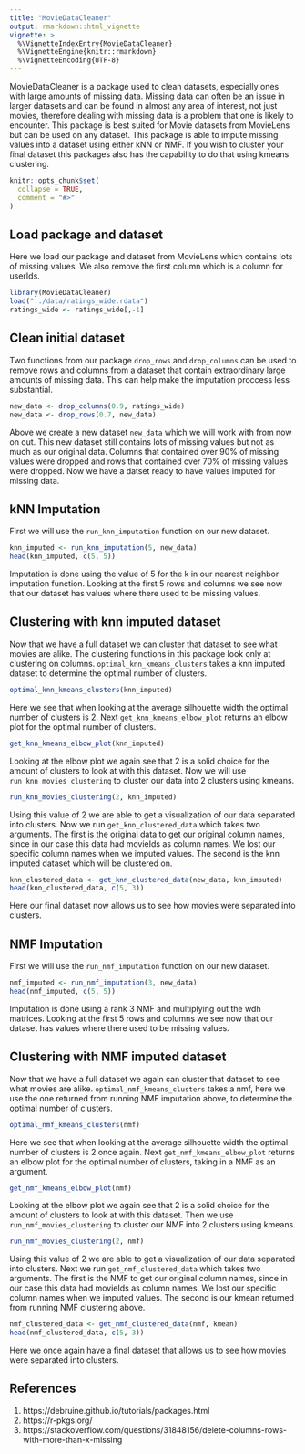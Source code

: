 ```yaml
---
title: "MovieDataCleaner"
output: rmarkdown::html_vignette
vignette: >
  %\VignetteIndexEntry{MovieDataCleaner}
  %\VignetteEngine{knitr::rmarkdown}
  %\VignetteEncoding{UTF-8}
---
```


MovieDataCleaner is a package used to clean datasets, especially ones with large amounts of missing data. Missing data can often be an issue in larger datasets and can be found in almost any area of interest, not just movies, therefore dealing with missing data is a problem that one is likely to encounter. This package is best suited for Movie datasets from MovieLens but can be used on any dataset. This package is able to impute missing values into a dataset using either kNN or NMF. If you wish to cluster your final dataset this packages also has the capability to do that using kmeans clustering.

```r
knitr::opts_chunk$set(
  collapse = TRUE,
  comment = "#>"
)
```

## Load package and dataset

Here we load our package and dataset from MovieLens which contains lots of missing values. We also remove the first column which is a column for userIds.

```r
library(MovieDataCleaner)
load("../data/ratings_wide.rdata")
ratings_wide <- ratings_wide[,-1]
```

## Clean initial dataset

Two functions from our package `drop_rows` and `drop_columns` can be used to remove rows and columns from a dataset that contain extraordinary large amounts of missing data. This can help make the imputation proccess less substantial.

```r
new_data <- drop_columns(0.9, ratings_wide)
new_data <- drop_rows(0.7, new_data)
```

Above we create a new dataset `new_data` which we will work with from now on out. This new dataset still contains lots of missing values but not as much as our original data. Columns that contained over 90% of missing values were dropped and rows that contained over 70% of missing values were dropped. Now we have a datset ready to have values imputed for missing data.

## kNN Imputation

First we will use the `run_knn_imputation` function on our new dataset.

```r
knn_imputed <- run_knn_imputation(5, new_data)
head(knn_imputed, c(5, 5))
```

Imputation is done using the value of 5 for the k in our nearest neighbor imputation function. Looking at the first 5 rows and columns we see now that our dataset has values where there used to be missing values.

## Clustering with knn imputed dataset

Now that we have a full dataset we can cluster that dataset to see what movies are alike. The clustering functions in this package look only at clustering on columns. `optimal_knn_kmeans_clusters` takes a knn imputed dataset to determine the optimal number of clusters.

```r
optimal_knn_kmeans_clusters(knn_imputed)
```

Here we see that when looking at the average silhouette width the optimal number of clusters is 2. Next `get_knn_kmeans_elbow_plot` returns an elbow plot for the optimal number of clusters.

```r
get_knn_kmeans_elbow_plot(knn_imputed)
```

Looking at the elbow plot we again see that 2 is a solid choice for the amount of clusters to look at with this dataset. Now we will use `run_knn_movies_clustering` to cluster our data into 2 clusters using kmeans.

```r
run_knn_movies_clustering(2, knn_imputed)
```

Using this value of 2 we are able to get a visualization of our data separated into clusters. Now we run `get_knn_clustered_data` which takes two arguments. The first is the original data to get our original column names, since in our case this data had movieIds as column names. We lost our specific column names when we imputed values. The second is the knn imputed dataset which will be clustered on.

```r
knn_clustered_data <- get_knn_clustered_data(new_data, knn_imputed)
head(knn_clustered_data, c(5, 3))
```

Here our final dataset now allows us to see how movies were separated into clusters.

## NMF Imputation

First we will use the `run_nmf_imputation` function on our new dataset.

```r
nmf_imputed <- run_nmf_imputation(3, new_data)
head(nmf_imputed, c(5, 5))
```

Imputation is done using a rank 3 NMF and multiplying out the wdh matrices. Looking at the first 5 rows and columns we see now that our dataset has values where there used to be missing values.

## Clustering with NMF imputed dataset

Now that we have a full dataset we again can cluster that dataset to see what movies are alike. `optimal_nmf_kmeans_clusters` takes a nmf, here we use the one returned from running NMF imputation above, to determine the optimal number of clusters.

```r
optimal_nmf_kmeans_clusters(nmf)
```

Here we see that when looking at the average silhouette width the optimal number of clusters is 2 once again. Next `get_nmf_kmeans_elbow_plot` returns an elbow plot for the optimal number of clusters, taking in a NMF as an argument.

```r
get_nmf_kmeans_elbow_plot(nmf)
```

Looking at the elbow plot we again see that 2 is a solid choice for the amount of clusters to look at with this dataset.
Then we use `run_nmf_movies_clustering` to cluster our NMF into 2 clusters using kmeans.

```r
run_nmf_movies_clustering(2, nmf)
```

Using this value of 2 we are able to get a visualization of our data separated into clusters. Next we run `get_nmf_clustered_data` which takes two arguments. The first is the NMF to get our original column names, since in our case this data had movieIds as column names. We lost our specific column names when we imputed values. The second is our kmean returned from running NMF clustering above.

```r
nmf_clustered_data <- get_nmf_clustered_data(nmf, kmean)
head(nmf_clustered_data, c(5, 3))
```

Here we once again have a final dataset that allows us to see how movies were separated into clusters.


## References

1. https://debruine.github.io/tutorials/packages.html
2. https://r-pkgs.org/
3. https://stackoverflow.com/questions/31848156/delete-columns-rows-with-more-than-x-missing

